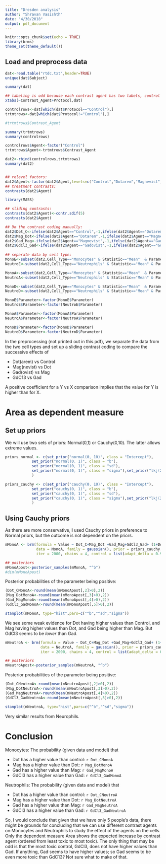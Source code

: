 ```yaml
---
title: "Dresden analysis"
author: "Shravan Vasishth"
date: "4/30/2018"
output: pdf_document
---
```


```r
knitr::opts_chunk$set(echo = TRUE)
library(brms)
theme_set(theme_default())
```

## Load and preprocess data

```r
dat<-read.table("rtdc.txt",header=TRUE)
unique(dat$Subject)

summary(dat)

## labeling is odd because each contrast agent has two labels, control and treatment, whereas control agent is by definition a single level: 
xtabs(~Contrast_Agent+Protocol,dat)

controlrows<-dat[which(dat$Protocol=="Control"),]
trtmtrows<-dat[which(dat$Protocol!="Control"),]

#trtmtrows$Contrast_Agent

summary(trtmtrows)
summary(controlrows)

controlrows$Agent<-factor("Control")
trtmtrows$Agent<-trtmtrows$Contrast_Agent

dat2<-rbind(controlrows,trtmtrows)
summary(dat2)


## relevel factors:
dat2$Agent<-factor(dat2$Agent,levels=c("Control","Dotarem","Magnevist","Gadovist","GdCl3"))
## treatment contrasts:
contrasts(dat2$Agent)

library(MASS)

## sliding contrasts:
contrasts(dat2$Agent)<-contr.sdif(5)
contrasts(dat2$Agent)

## Do the contrast coding manually:
dat2$Dot_C<-ifelse(dat2$Agent=="Control",-1,ifelse(dat2$Agent=="Dotarem",1,0))
dat2$Mag_Dot<-ifelse(dat2$Agent=="Dotarem",-1,ifelse(dat2$Agent=="Magnevist",1,0))
dat2$Gad_Mag<-ifelse(dat2$Agent=="Magnevist",-1,ifelse(dat2$Agent=="Gadovist",1,0))
dat2$GdCl3_Gad<-ifelse(dat2$Agent=="Gadovist",-1,ifelse(dat2$Agent=="GdCl3",1,0))
                                
## separate data by cell type:                            
MonoE<-subset(dat2,Cell_Type=="Monocytes" & Statistic=="Mean"  & Parameter=="E")
NeutroE<-subset(dat2,Cell_Type=="Neutrophils" & Statistic=="Mean" & Parameter=="E")

MonoA<-subset(dat2,Cell_Type=="Monocytes" & Statistic=="Mean"  & Parameter=="Area")
NeutroA<-subset(dat2,Cell_Type=="Neutrophils" & Statistic=="Mean" & Parameter=="Area")

MonoD<-subset(dat2,Cell_Type=="Monocytes" & Statistic=="Mean"  & Parameter=="Deformation")
NeutroD<-subset(dat2,Cell_Type=="Neutrophils" & Statistic=="Mean" & Parameter=="Deformation")

MonoE$Parameter<-factor(MonoE$Parameter)
NeutroE$Parameter<-factor(NeutroE$Parameter)

MonoA$Parameter<-factor(MonoA$Parameter)
NeutroA$Parameter<-factor(NeutroA$Parameter)

MonoD$Parameter<-factor(MonoD$Parameter)
NeutroD$Parameter<-factor(NeutroD$Parameter)
```

In the preprocessing (not printed out in this pdf), we separate the data from the two cell types and set up a sliding contrast coding to compare the successive effects of

- Dot(arem) vs Control 
- Mag(nevist) vs Dot
- Gad(ovist) vs Mag
- GdC13 vs Gad

A positive coefficient for a Y vs X comparison implies that the value for Y is higher than for X. 

# Area as dependent measure

## Set up priors

We will use two sets of priors: Normal(0,1) or Cauchy(0,10). The latter allows extreme values.

```r
priors_normal <- c(set_prior("normal(0, 10)", class = "Intercept"),
            set_prior("normal(0, 1)", class = "b"),
            set_prior("normal(0, 1)", class = "sd"),
            set_prior("normal(0, 1)", class = "sigma"),set_prior("lkj(2)", class = "cor")
            )

priors_cauchy <- c(set_prior("cauchy(0, 10)", class = "Intercept"),
            set_prior("cauchy(0, 1)", class = "b"),
            set_prior("cauchy(0, 1)", class = "sd"),
            set_prior("cauchy(0, 1)", class = "sigma"),set_prior("lkj(2)", class = "cor")
            )
```

## Using Cauchy priors

As there are more conservative, I used Cauchy priors in preference to Normal priors, but the outcome is not dependent on the priors. 

```r
mMonoA <- brm(formula = Value ~ Dot_C+Mag_Dot +Gad_Mag+GdCl3_Gad+ (1+Dot_C+Mag_Dot +Gad_Mag+GdCl3_Gad | Subject),
              data = MonoA, family = gaussian(), prior = priors_cauchy,
              iter = 2000, chains = 4, control = list(adapt_delta = 0.99))

## posteriors
mMonoApost<-posterior_samples(mMonoA, "^b")
#dim(mMonoApost)
```

Posterior probabilities of the parameter being positive:

```r
(Dot_CMonoA<-round(mean(mMonoApost[,2]>0),2))
(Mag_DotMonoA<-round(mean(mMonoApost[,3]>0),2))
(Gad_MagMonoA<-round(mean(mMonoApost[,4]>0),2))
(GdCl3_GadMonoA<-round(mean(mMonoApost[,5]>0),2))
```

```r
stanplot(mMonoA, type="hist",pars=c("^b","^sd","sigma"))
```

We see some weak evidence for Dot having higher values than Control, and Mag having higher values than Dot, and Gad being higher than Mag. But GdCl3 seems to be *lower* than Gad.

```r
mNeutroA <- brm(formula = Value ~ Dot_C+Mag_Dot +Gad_Mag+GdCl3_Gad+ (1+Dot_C+Mag_Dot +Gad_Mag+GdCl3_Gad | Subject),
                data = NeutroA, family = gaussian(), prior = priors_cauchy,
                iter = 2000, chains = 4, control = list(adapt_delta = 0.99))

## posteriors
mNeutroApost<-posterior_samples(mNeutroA, "^b")
```

Posterior probabilities of the parameter being positive:

```r
(Dot_CNeutroA<-round(mean(mNeutroApost[,2]>0),2))
(Mag_DotNeutroA<-round(mean(mNeutroApost[,3]>0),2))
(Gad_MagNeutroA<-round(mean(mNeutroApost[,4]>0),2))
(GdCl3_GadNeutroA<-round(mean(mNeutroApost[,5]>0),2))
```

```r
stanplot(mNeutroA, type="hist",pars=c("^b","^sd","sigma"))
```

Very similar results from Neurophils.

# Conclusion

Monocytes: The probability (given data and model) that

-  Dot has a higher value than control:  `r Dot_CMonoA`
- Mag has a higher value than Dot: `r Mag_DotMonoA`
- Gad has a higher value than Mag: `r Gad_MagMonoA`
- GdCl3 has a higher value than Gad: `r GdCl3_GadMonoA`

Neutrophils: The probability (given data and model) that

-  Dot has a higher value than control:  `r Dot_CNeutroA`
- Mag has a higher value than Dot: `r Mag_DotNeutroA`
- Gad has a higher value than Mag: `r Gad_MagNeutroA`
- GdCl3 has a higher value than Gad: `r GdCl3_GadNeutroA`

So, I would conclude that given that we have only 5 people's data, there might be grounds for concluding that we can use different contrast agents on Monocytes and Neutrophils to study the effect of the agents on the cells. Only the dependent measure Area shows the expected increase by contrast agent (ordered from least toxic to most toxic). The only thing that may be odd is that the most toxic control, GdCl3, does not have higher values than Gad. If anything, Gad seems to have higher values; so Gad seems to be even more toxic than GdC13? Not sure what to make of that.

